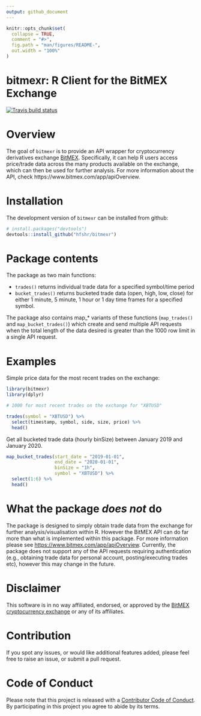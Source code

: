 ```yaml
---
output: github_document
---
```


```r
knitr::opts_chunk$set(
  collapse = TRUE,
  comment = "#>",
  fig.path = "man/figures/README-",
  out.width = "100%"
)
```

# bitmexr: R Client for the BitMEX Exchange

[![Travis build status](https://travis-ci.org/hfshr/bitmexr.svg?branch=master)](https://travis-ci.org/hfshr/bitmexr)

# Overview

The goal of `bitmexr` is to provide an API wrapper for cryptocurrency derivatives exchange [BitMEX](https://www.bitmex.com/). Specifically, it can help R users access price/trade data across the many products available on the exchange, which can then be used for further analysis. For more information about the API, check https://www.bitmex.com/app/apiOverview.

# Installation

The development version of `bitmexr` can be installed from github:

```r
# install.packages("devtools")
devtools::install_github("hfshr/bitmexr")
```

# Package contents

The package as two main functions:

- `trades()` returns individual trade data for a specified symbol/time period
- `bucket_trades()` returns bucketed trade data (open, high, low, close) for either 1 minute, 5 minute, 1 hour or 1 day time frames for a specified symbol.
    
The package also contains map_* variants of these functions (`map_trades()` and `map_bucket_trades()`) which create and send multiple API requests when the total length of the data desired is greater than the 1000 row limit in a single API request.

# Examples

Simple price data for the most recent trades on the exchange:

```r
library(bitmexr)
library(dplyr)

# 1000 for most recent trades on the exchange for "XBTUSD"

trades(symbol = "XBTUSD") %>% 
  select(timestamp, symbol, side, size, price) %>% 
  head()

```

Get all bucketed trade data (hourly binSize) between January 2019 and January 2020. 

```r

map_bucket_trades(start_date = "2019-01-01", 
                  end_date = "2020-01-01", 
                  binSize = "1h",
                  symbol = "XBTUSD") %>% 
  select(1:6) %>% 
  head()

```


# What the package _does not_ do

The package is designed to simply obtain trade data from the exchange for further analysis/visualisation within R.
However the BitMEX API can do far more than what is implemented within this package. For more information please see [https://www.bitmex.com/app/apiOverview](https://www.bitmex.com/app/apiOverview).
Currently, the package does not support any of the API requests requiring authentication (e.g., obtaining trade data for personal account, posting/executing trades etc), however this may change in the future.

# Disclaimer

This software is in no way affiliated, endorsed, or approved by the
[BitMEX cryptocurrency exchange](https://www.bitmex.com) or any of its affiliates. 

# Contribution

If you spot any issues, or would like additional features added, please feel free to raise an issue, or submit a pull request.

# Code of Conduct

Please note that this project is released with a [Contributor Code of Conduct](CODE_OF_CONDUCT.md). 
By participating in this project you agree to abide by its terms.




